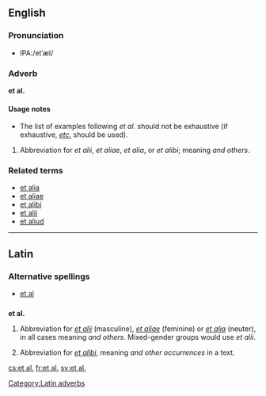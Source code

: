 ==English==

===Pronunciation===
*IPA:/etˈæl/

===Adverb===
'''et al.'''

====Usage notes====
*The list of examples following ''et al.'' should not be exhaustive (if exhaustive, ''[[etc.]]'' should be used).

# Abbreviation for ''et alii'', ''et aliae'', ''et alia'', or ''et alibi''; meaning ''and others''.

===Related terms===
* [[et alia]]
* [[et aliae]]
* [[et alibi]]
* [[et alii]]
* [[et aliud]]

----

==Latin==

===Alternative spellings===
*[[et al]]

==={{abbreviation|Latin}}===
'''et al.'''

# {{context|adverb}} Abbreviation for ''[[et alii#Latin|et alii]]'' (masculine), ''[[et aliae#Latin|et aliae]]'' (feminine) or ''[[et alia#Latin|et alia]]'' (neuter), in all cases meaning ''and others''.  Mixed-gender groups would use ''et alii''.
# {{context|adverb}} Abbreviation for ''[[et alibi]]'', meaning ''and other occurrences'' in a text.

[[Category:Latin adverbs]]

[[cs:et al.]]
[[fr:et al.]]
[[sv:et al.]]